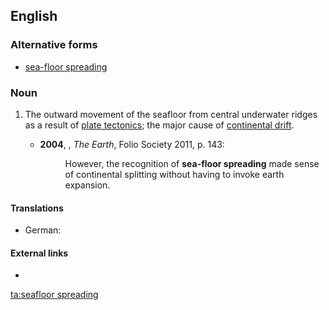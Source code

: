 ==English==
===Alternative forms===
*[[sea-floor spreading]]

===Noun===
{{en-noun|head=[[seafloor]] [[spreading]]|-}}

# {{context|geology|lang=en}} The outward movement of the seafloor from central underwater ridges as a result of [[plate tectonics]]; the major cause of [[continental drift]].
#*'''2004''', {{w|Richard Fortey}}, ''The Earth'', Folio Society 2011, p. 143:
#*:However, the recognition of '''sea-floor spreading''' made sense of continental splitting without having to invoke earth expansion.

====Translations====
{{trans-top|outward movement of the seafloor}}
* German: {{t-|de|Ozeanbodenspreizung|f}}
{{trans-mid}}
{{trans-bottom}}

====External links====
* {{pedialite}}

[[ta:seafloor spreading]]